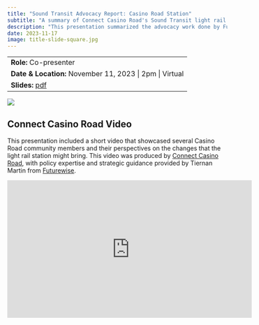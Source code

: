 ```yaml
---
title: "Sound Transit Advocacy Report: Casino Road Station"
subtitle: "A summary of Connect Casino Road's Sound Transit light rail station advocacy"
description: "This presentation summarized the advocacy work done by Futurewise and Connect Casino Road during Spring and Fall of 2023."
date: 2023-11-17
image: title-slide-square.jpg
---
```


|                                                                                                                    |
|------------------------------------------------------------------------|
| **Role:** Co-presenter                                                                                             |
| **Date & Location:** November 11, 2023 \| 2pm \| Virtual                                                           |
| **Slides:** [pdf](2023-11-17 Presentation to Snotrac Partners.pdf "Presentation to Snotrac Partners (2023-11-17)") |

[![](title-slide.jpg)](2023-11-17 Presentation to Snotrac Partners.pdf)

## Connect Casino Road Video

This presentation included a short video that showcased several Casino Road community members and their perspectives on the changes that the light rail station might bring. This video was produced by [Connect Casino Road](https://www.connectcasinoroad.org/), with policy expertise and strategic guidance provided by Tiernan Martin from [Futurewise](https://futurewise.org/).

::: {#casino-road-video}
<iframe width="560" height="315" src="https://www.youtube.com/embed/We1gILwDpnQ?si=o4O7kxmj2bRAbTMR" title="YouTube video player" frameborder="0" allow="accelerometer; autoplay; clipboard-write; encrypted-media; gyroscope; picture-in-picture; web-share" allowfullscreen>

</iframe>
:::
